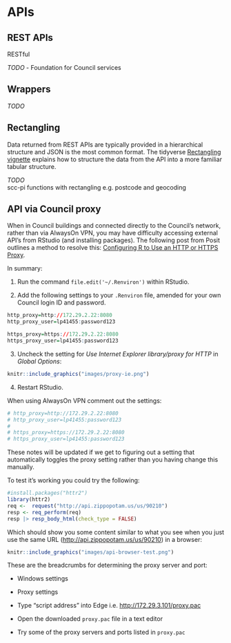 # APIs {#api}

## REST APIs

RESTful

_TODO_
 - Foundation for Council services

## Wrappers {#wrappers}

_TODO_

## Rectangling  

Data returned from REST APIs are typically provided in a hierarchical structure and JSON is the most common format. The tidyverse [Rectangling vignette](https://tidyr.tidyverse.org/articles/rectangle.html) explains how to structure the data from the API into a more familiar tabular structure.

_TODO_   
scc-pi functions with rectangling e.g. postcode and geocoding  

## API via Council proxy  

When in Council buildings and connected directly to the Council's network, rather than via AlwaysOn VPN, you may have difficulty accessing external API's from RStudio (and installing packages). The following post from Posit outlines a method to resolve this: [Configuring R to Use an HTTP or HTTPS Proxy](https://support.posit.co/hc/en-us/articles/200488488-Configuring-R-to-Use-an-HTTP-or-HTTPS-Proxy). 

In summary:  

1. Run the command `file.edit('~/.Renviron')` within RStudio.   

2. Add the following settings to your `.Renviron` file, amended for your own Council login ID and password.  

```r
http_proxy=http://172.29.2.22:8080
http_proxy_user=lp41455:password123

https_proxy=https://172.29.2.22:8080
https_proxy_user=lp41455:password123
```

3. Uncheck the setting for *Use Internet Explorer library/proxy for HTTP* in *Global Options*:  

```r
knitr::include_graphics("images/proxy-ie.png")
```

4. Restart RStudio.

When using AlwaysOn VPN comment out the settings:  

```r
# http_proxy=http://172.29.2.22:8080
# http_proxy_user=lp41455:password123
# 
# https_proxy=https://172.29.2.22:8080
# https_proxy_user=lp41455:password123
```

These notes will be updated if we get to figuring out a setting that automatically toggles the proxy setting rather than you having change this manually.  

To test it's working you could try the following:  

```r
#install.packages("httr2")
library(httr2)
req <-  request("http://api.zippopotam.us/us/90210")
resp <- req_perform(req)
resp |> resp_body_html(check_type = FALSE)
```

Which should show you some content similar to what you see when you just use the same URL ([http://api.zippopotam.us/us/90210](http://api.zippopotam.us/us/90210)) in a browser: 

```r
knitr::include_graphics("images/api-browser-test.png")
```

These are the breadcrumbs for determining the proxy server and port:  

* Windows settings  

* Proxy settings

* Type "script address" into Edge i.e. [http://172.29.3.101/proxy.pac](http://172.29.3.101/proxy.pac)  

* Open the downloaded `proxy.pac` file in a text editor

* Try some of the proxy servers and ports listed in `proxy.pac`  

